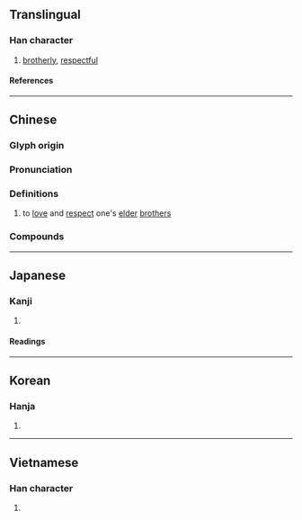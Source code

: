 {{character info/new}}
==Translingual==

===Han character===
{{Han char|rn=61|rad=心|as=07|sn=10|four=98027|canj=PCNH|ids=⿰忄弟}}

# [[brotherly]], [[respectful]]

====References====
{{Han ref|kx=0386.430|dkj=10642|dj=0719.120|hdz=42306.160|uh=608C}}

----

==Chinese==
{{zh-forms}}
===Glyph origin===
{{Han etym}}
{{Han compound|心|弟|alt1=忄|c1=s|c2=p|ls=psc|t1=heart}}

===Pronunciation===
{{zh-pron
|m=tì
|c=dai6,tai5
|mn=qz:thiak/xm,zz:thek
|mc=y
|oc=y
|cat=
}}

===Definitions===
{{zh-hanzi}}

# to [[love]] and [[respect]] one's [[elder]] [[brother]]s

===Compounds===
{{zh-der|孝悌}}

----

==Japanese==

===Kanji===
{{ja-kanji|grade=|rs=心07}}

# {{rfdef|ja|sort=心07}}

====Readings====
{{ja-readings
|on=てい
|kun=すなお, やすらか, ひらく
}}

----

==Korean==

===Hanja===
{{ko-hanja|제}}

# {{rfdef|ko|sort=心07}}

----

==Vietnamese==

===Han character===
{{vi-readings|rs=心07|reading=đễ}}

# {{rfdef|vi|sort=心07}}